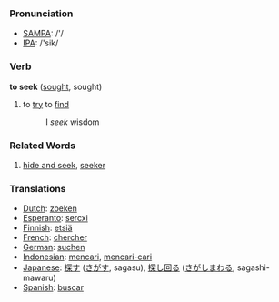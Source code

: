 === Pronunciation ===
*[[w:SAMPA|SAMPA]]: /'/
*[[w:IPA|IPA]]: /'sik/

=== Verb ===

'''to seek''' ([[sought]], sought)

# to [[try]] to [[find]]
#:I ''seek'' wisdom

===Related Words===
#[[hide and seek]], [[seeker]]

=== Translations ===
*[[Dutch]]: [[zoeken]]
*[[Esperanto]]: [[sercxi]]
*[[Finnish]]: [[etsiä]]
*[[French]]: [[chercher]]
*[[German]]: [[suchen]]
*[[Indonesian]]: [[cari|mencari]], [[cari|mencari-cari]]
*[[Japanese]]: [[探す]] ([[さがす]], sagasu), [[探し回る]] ([[さがしまわる]], sagashi-mawaru)
*[[Spanish]]: [[buscar]]